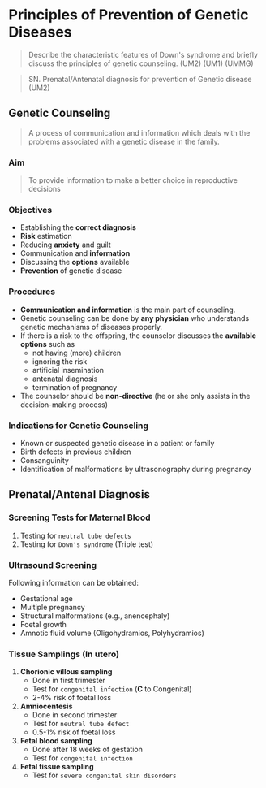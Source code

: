 # Principles of Prevention of Genetic Diseases

> Describe the characteristic features of Down's syndrome and briefly discuss the principles of genetic counseling. (UM2) (UM1) (UMMG)

> SN. Prenatal/Antenatal diagnosis for prevention of Genetic disease (UM2)

## Genetic Counseling

> A process of communication and information which deals with the problems associated with a genetic disease in the family.

### Aim

> To provide information to make a better choice in reproductive decisions

### Objectives

- Establishing the **correct diagnosis**
- **Risk** estimation
- Reducing **anxiety** and guilt
- Communication and **information**
- Discussing the **options** available
- **Prevention** of genetic disease

### Procedures

- **Communication and information** is the main part of counseling.
- Genetic counseling can be done by **any physician** who understands genetic mechanisms of diseases properly.
- If there is a risk to the offspring, the counselor discusses the **available options** such as
  - not having (more) children
  - ignoring the risk
  - artificial insemination
  - antenatal diagnosis
  - termination of pregnancy
- The counselor should be **non-directive** (he or she only assists in the decision-making process)

### Indications for Genetic Counseling


<Callout>

- Known or suspected genetic disease in a patient or family
- Birth defects in previous children
- Consanguinity
- Identification of malformations by ultrasonography during pregnancy

</Callout>

## Prenatal/Antenal Diagnosis

### Screening Tests for Maternal Blood

1. Testing for `neutral tube defects`
1. Testing for `Down's syndrome` (Triple test)

### Ultrasound Screening

Following information can be obtained:

- Gestational age
- Multiple pregnancy
- Structural malformations (e.g., anencephaly)
- Foetal growth
- Amnotic fluid volume (Oligohydramios, Polyhydramios)

### Tissue Samplings (In utero)

1. **Chorionic villous sampling**
   - Done in first trimester
   - Test for `congenital infection` (**C** to Congenital)
   - 2-4% risk of foetal loss
1. **Amniocentesis**
   - Done in second trimester
   - Test for `neutral tube defect`
   - 0.5-1% risk of foetal loss
1. **Fetal blood sampling**
   - Done after 18 weeks of gestation
   - Test for `congenital infection`
1. **Fetal tissue sampling**
   - Test for `severe congenital skin disorders`
